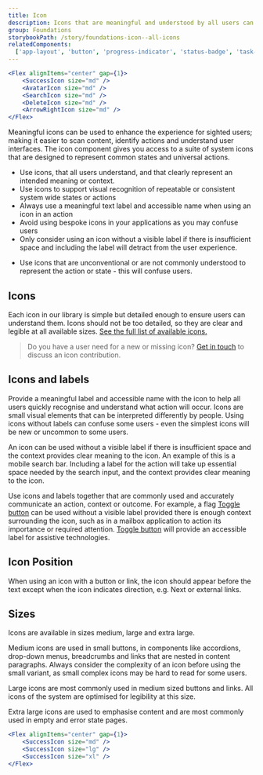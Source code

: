 ```yaml
---
title: Icon
description: Icons that are meaningful and understood by all users can improve a user's experience. The icon component is used to apply our set of meaningful icons to more complex components of the system.
group: Foundations
storybookPath: /story/foundations-icon--all-icons
relatedComponents:
  ['app-layout', 'button', 'progress-indicator', 'status-badge', 'task-list']
---
```


```jsx live
<Flex alignItems="center" gap={1}>
	<SuccessIcon size="md" />
	<AvatarIcon size="md" />
	<SearchIcon size="md" />
	<DeleteIcon size="md" />
	<ArrowRightIcon size="md" />
</Flex>
```

Meaningful icons can be used to enhance the experience for sighted users; making it easier to scan content, identify actions and understand user interfaces. The icon component gives you access to a suite of system icons that are designed to represent common states and universal actions.

<DoHeading />

- Use icons, that all users understand, and that clearly represent an intended meaning or context.
- Use icons to support visual recognition of repeatable or consistent system wide states or actions
- Always use a meaningful text label and accessible name when using an icon in an action
- Avoid using bespoke icons in your applications as you may confuse users
- Only consider using an icon without a visible label if there is insufficient space and including the label will detract from the user experience.

<DontHeading />

- Use icons that are unconventional or are not commonly understood to represent the action or state - this will confuse users.

## Icons

Each icon in our library is simple but detailed enough to ensure users can understand them. Icons should not be too detailed, so they are clear and legible at all available sizes. [See the full list of available icons.](/foundations/icons)

> Do you have a user need for a new or missing icon? [Get in touch](/about) to discuss an icon contribution.

## Icons and labels

Provide a meaningful label and accessible name with the icon to help all users quickly recognise and understand what action will occur. Icons are small visual elements that can be interpreted differently by people. Using icons without labels can confuse some users - even the simplest icons will be new or uncommon to some users.

An icon can be used without a visible label if there is insufficient space and the context provides clear meaning to the icon. An example of this is a mobile search bar. Including a label for the action will take up essential space needed by the search input, and the context provides clear meaning to the icon.

Use icons and labels together that are commonly used and accurately communicate an action, context or outcome. For example, a flag [Toggle button](/components/toggle-button) can be used without a visible label provided there is enough context surrounding the icon, such as in a mailbox application to action its importance or required attention. [Toggle button](/components/toggle-button) will provide an accessible label for assistive technologies.

## Icon Position

When using an icon with a button or link, the icon should appear before the text except when the icon indicates direction, e.g. Next or external links.

## Sizes

Icons are available in sizes medium, large and extra large.

Medium icons are used in small buttons, in components like accordions, drop-down menus, breadcrumbs and links that are nested in content paragraphs. Always consider the complexity of an icon before using the small variant, as small complex icons may be hard to read for some users.

Large icons are most commonly used in medium sized buttons and links. All icons of the system are optimised for legibility at this size.

Extra large icons are used to emphasise content and are most commonly used in empty and error state pages.

```jsx live
<Flex alignItems="center" gap={1}>
	<SuccessIcon size="md" />
	<SuccessIcon size="lg" />
	<SuccessIcon size="xl" />
</Flex>
```
